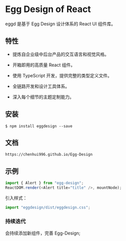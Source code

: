 <Meta title="Start 开始" />

# Egg Design of React

eggd 是基于 Egg Design 设计体系的 React UI 组件库。

## 特性

- 提炼自企业级中后台产品的交互语言和视觉风格。

- 开箱即用的高质量 React 组件。

- 使用 TypeScript 开发，提供完整的类型定义文件。

- 全链路开发和设计工具体系。

- 深入每个细节的主题定制能力。

## 安装

```
$ npm install eggdesign --save
```

## 文档

```
https://chenhui996.github.io/Egg-Design
```

## 示例

```js
import { Alert } from "egg-design";
ReactDOM.render(<Alert title="title" />, mountNode);
```

引入样式：

```js
import "eggdesign/dist/eggdesign.css";
```

### 持续迭代

会持续添加新组件，完善 Egg-Design;

